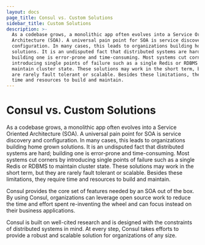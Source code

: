 ```yaml
---
layout: docs
page_title: Consul vs. Custom Solutions
sidebar_title: Custom Solutions
description: >-
  As a codebase grows, a monolithic app often evolves into a Service Oriented
  Architecture (SOA). A universal pain point for SOA is service discovery and
  configuration. In many cases, this leads to organizations building home grown
  solutions. It is an undisputed fact that distributed systems are hard;
  building one is error-prone and time-consuming. Most systems cut corners by
  introducing single points of failure such as a single Redis or RDBMS to
  maintain cluster state. These solutions may work in the short term, but they
  are rarely fault tolerant or scalable. Besides these limitations, they require
  time and resources to build and maintain.
---
```


# Consul vs. Custom Solutions

As a codebase grows, a monolithic app often evolves into a Service Oriented
Architecture (SOA). A universal pain point for SOA is service discovery and
configuration. In many cases, this leads to organizations building home grown
solutions. It is an undisputed fact that distributed systems are hard; building
one is error-prone and time-consuming. Most systems cut corners by introducing
single points of failure such as a single Redis or RDBMS to maintain cluster
state. These solutions may work in the short term, but they are rarely fault
tolerant or scalable. Besides these limitations, they require time and resources
to build and maintain.

Consul provides the core set of features needed by an SOA out of the box. By
using Consul, organizations can leverage open source work to reduce the time
and effort spent re-inventing the wheel and can focus instead on their business
applications.

Consul is built on well-cited research and is designed with the constraints of
distributed systems in mind. At every step, Consul takes efforts to provide a
robust and scalable solution for organizations of any size.
